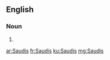 ==English==

===Noun===
{{head|en|plural}}

# {{plural of|Saudi|lang=en|nocat=1}}

[[ar:Saudis]]
[[fr:Saudis]]
[[ku:Saudis]]
[[mg:Saudis]]